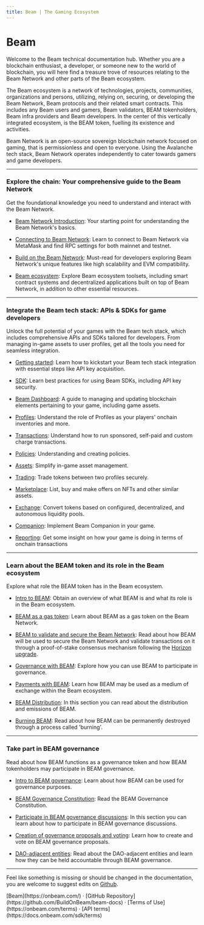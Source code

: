 ```yaml
---
title: Beam | The Gaming Ecosystem 
---
```



<h1 className="text-center text-4xl tracking-tighter font-extrabold md:text-5xl mt-8">
  Beam
</h1>

<Bleed>
  <Features />
</Bleed>

Welcome to the Beam technical documentation hub. Whether you are a blockchain enthusiast, a developer, or someone new to the world of blockchain, you will here find a treasure trove of resources relating to the Beam Network and other parts of the Beam ecosystem.

The Beam ecosystem is a network of technologies, projects, communities, organizations and persons, utilizing, relying on, securing, or developing the Beam Network, Beam protocols and their related smart contracts. This includes any Beam users and gamers, Beam validators, BEAM tokenholders, Beam infra providers and Beam developers. In the center of this vertically integrated ecosystem, is the BEAM token, fuelling its existence and activities.

Beam Network is an open-source sovereign blockchain network focused on gaming, that is permissionless and open to everyone. Using the Avalanche tech stack, Beam Network operates independently to cater towards gamers and game developers. 

---

### Explore the chain: Your comprehensive guide to the Beam Network

Get the foundational knowledge you need to understand and interact with the Beam Network.

- [Beam Network Introduction](/chain/get-started): Your starting point for understanding the Beam Network's basics.

- [Connecting to Beam Network](/chain/get-started/rpc): Learn to connect to Beam Network via MetaMask and find RPC settings for both mainnet and testnet.

- [Build on the Beam Network](/chain/builder): Must-read for developers exploring Beam Network's unique features like high scalability and EVM compatibility.

- [Beam ecosystem](/chain/beam-ecosystem): Explore Beam ecosystem toolsets, including smart contract systems and decentralized applications built on top of Beam Network, in addition to other essential resources.


---

### Integrate the Beam tech stack: APIs & SDKs for game developers

Unlock the full potential of your games with the Beam tech stack, which includes comprehensive APIs and SDKs tailored for developers. From managing in-game assets to user profiles, get all the tools you need for seamless integration.

- [Getting started](/sdk): Learn how to kickstart your Beam tech stack integration with essential steps like API key acquisition.

- [SDK](/sdk/clients): Learn best practices for using Beam SDKs, including API key security.

- [Beam Dashboard](/sdk/dashboard): A guide to managing and updating blockchain elements pertaining to your game, including game assets.

- [Profiles](/sdk/profiles/introduction): Understand the role of Profiles as your players' onchain inventories and more.

- [Transactions](/sdk/transactions/introduction): Understand how to run sponsored, self-paid and custom charge transactions.

- [Policies](/sdk/policies/introduction): Understanding and creating policies.

- [Assets](/sdk/assets/introduction): Simplify in-game asset management.

- [Trading](/sdk/trading/introduction): Trade tokens between two profiles securely.

- [Marketplace](/sdk/marketplace/introduction): List, buy and make offers on NFTs and other similar assets.

- [Exchange](/sdk/exchange/introduction): Convert tokens based on configured, decentralized, and autonomous liquidity pools.

- [Companion](/sdk/companion): Implement Beam Companion in your game.

- [Reporting](/sdk/reporting): Get some insight on how your game is doing in terms of onchain transactions

---

### Learn about the BEAM token and its role in the Beam ecosystem

Explore what role the BEAM token has in the Beam ecosystem. 

- [Intro to BEAM](/token): Obtain an overview of what BEAM is and what its role is in the Beam ecosystem.

- [BEAM as a gas token](/token/gas): Learn about BEAM as a gas token on the Beam Network.

- [BEAM to validate and secure the Beam Network](/token/security): Read about how BEAM will be used to secure the Beam Network and validate transactions on it through a proof-of-stake consensus mechanism following the [Horizon upgrade](/token/horizon).

- [Governance with BEAM](/token/governance): Explore how you can use BEAM to participate in governance.

- [Payments with BEAM](/token/payments): Learn how BEAM may be used as a medium of exchange within the Beam ecosystem.

- [BEAM Distribution](/token/distribution): In this section you can read about the distribution and emissions of BEAM. 

- [Burning BEAM](/token/burning): Read about how BEAM can be permanently destroyed through a process called 'burning'.

---

### Take part in BEAM governance

Read about how BEAM functions as a governance token and how BEAM tokenholders may participate in BEAM governance.

- [Intro to BEAM governance](/governance): Learn about how BEAM can be used for governance purposes. 

- [BEAM Governance Constitution](/governance/constitution): Read the BEAM Governance Constitution.

- [Participate in BEAM governance discussions](/governance/discussions): In this section you can learn about how to participate in BEAM governance discussions.

- [Creation of governance proposals and voting](/governance/proposals): Learn how to create and vote on BEAM governance proposals.

- [DAO-adjacent entities](/governance/dao-entities): Read about the DAO-adjacent entities and learn how they can be held accountable through BEAM governance.

---


Feel like something is missing or should be changed in the documentation, you are welcome to suggest edits on [Github](https://github.com/BuildOnBeam/beam-docs).

<div className="mt-16 mb-20 text-center">
  [Beam](https://onbeam.com/) ·
  [GitHub Repository](https://github.com/BuildOnBeam/beam-docs) · [Terms of
  Use](https://onbeam.com/terms) · [API terms](https://docs.onbeam.com/sdk/terms)
</div>
